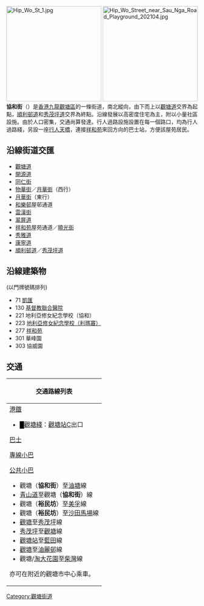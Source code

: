 {{Unreferenced |time=2009-10-30T10:47:30+00:00 }}
{{Infobox Hong Kong Road
|   中文街道名稱    =  協和街
|   英文街道名稱    =  Hip Wo Street
|   圖片        =  File:Hip Wo Street south end.JPG
|   圖片說明    =  協和街南段
|   路段總長度  =  1.4
|   車速限制    =  50
|   行車線數量  =  雙線雙程
|   所在地區    =  [[觀塘區|觀塘區]]
|   起點        =  [[觀塘道|觀塘道]]/[[開源道|開源道]]
|   終點        =  [[順利邨道|順利邨道]]/[[秀茂坪道|秀茂坪道]]
|   通車日期    =
}}
[[File:Hip_Wo_St_1.jpg|250px]]
[[File:Hip_Wo_Street_near_Sau_Nga_Road_Playground_202104.jpg|250px]]
'''協和街'''（{{lang-en|Hip Wo Street}}）是[[香港|香港]][[九龍|九龍]][[觀塘區|觀塘區]]的一條街道，南北縱向，由下而上以[[觀塘道|觀塘道]]交界為起點，[[順利邨道|順利邨道]]和[[秀茂坪道|秀茂坪道]]交界為終點。沿線發展以高密度住宅為主，附以小量社區設施。由於人口密集，交通尚算發達。行人過路設施設置在每一個路口，均為行人過路綫，另設一座[[行人天橋|行人天橋]]，連接[[祥和苑|祥和苑]]來回方向的巴士站，方便該屋苑居民。

==沿線街道交匯==
* [[觀塘道|觀塘道]]
* [[開源道|開源道]]
* [[同仁街|同仁街]]
* [[物華街|物華街]]／[[月華街|月華街]]（西行）
* [[月華街|月華街]]（東行）
* [[和樂邨|和樂邨]]屋邨通道
* [[雲漢街|雲漢街]]
* [[翠屏道|翠屏道]]
* [[祥和苑|祥和苑]]屋苑通道／[[曉光街|曉光街]]
* [[秀雅道|秀雅道]]
* [[康寧道|康寧道]]
* [[順利邨道|順利邨道]]／[[秀茂坪道|秀茂坪道]]

==沿線建築物==
(以門牌號碼排列)
* 71 [[凱匯|凱匯]]
* 130 [[基督教聯合醫院|基督教聯合醫院]]
* 221 地利亞修女紀念學校（協和）
* 223 [[地利亞修女紀念學校（利瑪竇）|地利亞修女紀念學校（利瑪竇）]]
* 277 [[祥和苑|祥和苑]]
* 301 華峰園
* 303 協威園
{{Gallery
|File:Grand Central overview 202104.jpg|[[凱匯|凱匯]]
|File:Hip Wo Street Bridge construction 202009.jpg|協和街正興建天橋連接[[裕民坊_(商場)|裕民坊 (商場)]]
|File:Wo Lok Estate 2021.jpg|和樂邨
|File:Delia memorial school (Hip Wo) 2021.jpg|地利亞修女紀念學校（協和）
}}

==交通==
{| class="mw-collapsible mw-collapsed wikitable" style="background:white; margin: 0 auto; width: auto;" 
! 交通路線列表
|-
|
;[[港鐵|港鐵]]
*<font color="{{觀塘綫色彩}}">█</font>[[觀塘綫|觀塘綫]]：[[觀塘站|觀塘站]]C出口
;[[香港巴士|巴士]]
{{九龍新界巴士簡單列表|1A|11C|11X|13D|13M|13P|13X|14B|14H|16M|23|23M|26M|28B|89|89B|89X|93A|95M|213B|213X|889|N293}}
{{過海隧道巴士簡單列表|601|601P|606|606A|606X|619|619P|641|N619}}
;[[香港小型巴士|專線小巴]]
{{九龍專線小巴簡單列表|22A|22M|23|23B|23M|34M|34S|36A|47|48|50|59|62S|63|76A|76B|89A|89C|90B}}{{新界專線小巴簡單列表|10M|13|19S|104}}
;[[香港小型巴士|公共小巴]]
*觀塘（'''協和街'''）至[[鯉魚門|油塘]]線
*[[青山道|青山道]]至觀塘（'''協和街'''）線
*觀塘（'''裕民坊'''）至[[美孚_(香港)|美孚]]線
*觀塘（'''裕民坊'''）至[[沙田馬場|沙田馬場]]線
*[[月華街|觀塘]]至[[秀茂坪|秀茂坪]]線
*[[秀茂坪|秀茂坪]]至[[月華街|觀塘]]線
*[[觀塘道|觀塘站]]至[[平田邨|藍田]]線
*[[物華街|觀塘]]至[[油麗邨|油麗邨]]線
*觀塘/[[淘大花園|淘大花園]]至[[柴灣站|柴灣]]線
;亦可在附近的觀塘市中心乘車。
|}
[[Category:觀塘街道|Category:觀塘街道]]{{commonscat|Hip Wo Street}}